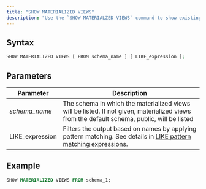 ```yaml
---
title: "SHOW MATERIALIZED VIEWS"
description: "Use the `SHOW MATERIALZED VIEWS` command to show existing materialized views."
---
```


## Syntax

```bash
SHOW MATERIALIZED VIEWS [ FROM schema_name ] [ LIKE_expression ];
```

## Parameters

| Parameter        | Description                                                                                                                                                                               |
| ---------------- | ----------------------------------------------------------------------------------------------------------------------------------------------------------------------------------------- |
| _schema\_name_   | The schema in which the materialized views will be listed. If not given, materialized views from the default schema, public, will be listed                                               |
| LIKE\_expression | Filters the output based on names by applying pattern matching. See details in [LIKE pattern matching expressions](/docs/current/sql-function-string/#like-pattern-matching-expressions). |

## Example

```sql
SHOW MATERIALIZED VIEWS FROM schema_1;
```
